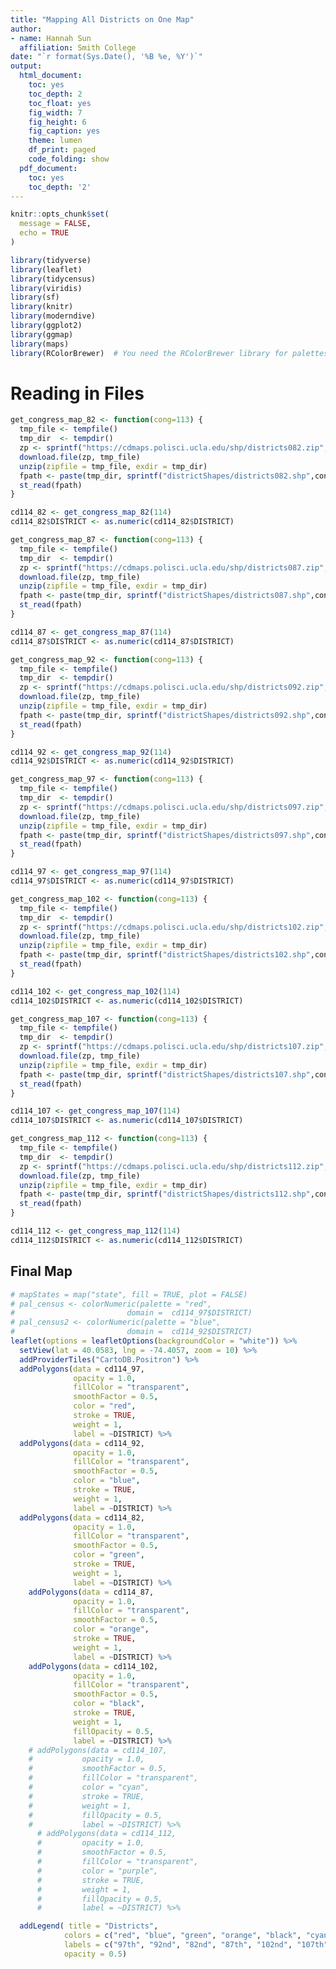```yaml
---
title: "Mapping All Districts on One Map"
author:
- name: Hannah Sun
  affiliation: Smith College
date: "`r format(Sys.Date(), '%B %e, %Y')`"
output:
  html_document:
    toc: yes
    toc_depth: 2
    toc_float: yes
    fig_width: 7
    fig_height: 6
    fig_caption: yes
    theme: lumen
    df_print: paged
    code_folding: show
  pdf_document:
    toc: yes
    toc_depth: '2'
---
```

```r
knitr::opts_chunk$set(
  message = FALSE,
  echo = TRUE
)

library(tidyverse)
library(leaflet)
library(tidycensus)
library(viridis)
library(sf)
library(knitr)
library(moderndive)
library(ggplot2)
library(ggmap)
library(maps)
library(RColorBrewer)  # You need the RColorBrewer library for palettes
```

# Reading in Files

```r
get_congress_map_82 <- function(cong=113) {
  tmp_file <- tempfile()
  tmp_dir  <- tempdir()
  zp <- sprintf("https://cdmaps.polisci.ucla.edu/shp/districts082.zip",cong)
  download.file(zp, tmp_file)
  unzip(zipfile = tmp_file, exdir = tmp_dir)
  fpath <- paste(tmp_dir, sprintf("districtShapes/districts082.shp",cong), sep = "/")
  st_read(fpath)
}
```
```r
cd114_82 <- get_congress_map_82(114)
cd114_82$DISTRICT <- as.numeric(cd114_82$DISTRICT)

```
```r
get_congress_map_87 <- function(cong=113) {
  tmp_file <- tempfile()
  tmp_dir  <- tempdir()
  zp <- sprintf("https://cdmaps.polisci.ucla.edu/shp/districts087.zip",cong)
  download.file(zp, tmp_file)
  unzip(zipfile = tmp_file, exdir = tmp_dir)
  fpath <- paste(tmp_dir, sprintf("districtShapes/districts087.shp",cong), sep = "/")
  st_read(fpath)
}
```
```r
cd114_87 <- get_congress_map_87(114)
cd114_87$DISTRICT <- as.numeric(cd114_87$DISTRICT)

```
```r
get_congress_map_92 <- function(cong=113) {
  tmp_file <- tempfile()
  tmp_dir  <- tempdir()
  zp <- sprintf("https://cdmaps.polisci.ucla.edu/shp/districts092.zip",cong)
  download.file(zp, tmp_file)
  unzip(zipfile = tmp_file, exdir = tmp_dir)
  fpath <- paste(tmp_dir, sprintf("districtShapes/districts092.shp",cong), sep = "/")
  st_read(fpath)
}
```
```r
cd114_92 <- get_congress_map_92(114)
cd114_92$DISTRICT <- as.numeric(cd114_92$DISTRICT)

```
```r
get_congress_map_97 <- function(cong=113) {
  tmp_file <- tempfile()
  tmp_dir  <- tempdir()
  zp <- sprintf("https://cdmaps.polisci.ucla.edu/shp/districts097.zip",cong)
  download.file(zp, tmp_file)
  unzip(zipfile = tmp_file, exdir = tmp_dir)
  fpath <- paste(tmp_dir, sprintf("districtShapes/districts097.shp",cong), sep = "/")
  st_read(fpath)
}
```
```r
cd114_97 <- get_congress_map_97(114)
cd114_97$DISTRICT <- as.numeric(cd114_97$DISTRICT)

```
```r
get_congress_map_102 <- function(cong=113) {
  tmp_file <- tempfile()
  tmp_dir  <- tempdir()
  zp <- sprintf("https://cdmaps.polisci.ucla.edu/shp/districts102.zip",cong)
  download.file(zp, tmp_file)
  unzip(zipfile = tmp_file, exdir = tmp_dir)
  fpath <- paste(tmp_dir, sprintf("districtShapes/districts102.shp",cong), sep = "/")
  st_read(fpath)
}
```
```r
cd114_102 <- get_congress_map_102(114)
cd114_102$DISTRICT <- as.numeric(cd114_102$DISTRICT)

```
```r
get_congress_map_107 <- function(cong=113) {
  tmp_file <- tempfile()
  tmp_dir  <- tempdir()
  zp <- sprintf("https://cdmaps.polisci.ucla.edu/shp/districts107.zip",cong)
  download.file(zp, tmp_file)
  unzip(zipfile = tmp_file, exdir = tmp_dir)
  fpath <- paste(tmp_dir, sprintf("districtShapes/districts107.shp",cong), sep = "/")
  st_read(fpath)
}
```
```r
cd114_107 <- get_congress_map_107(114)
cd114_107$DISTRICT <- as.numeric(cd114_107$DISTRICT)

```
```r
get_congress_map_112 <- function(cong=113) {
  tmp_file <- tempfile()
  tmp_dir  <- tempdir()
  zp <- sprintf("https://cdmaps.polisci.ucla.edu/shp/districts112.zip",cong)
  download.file(zp, tmp_file)
  unzip(zipfile = tmp_file, exdir = tmp_dir)
  fpath <- paste(tmp_dir, sprintf("districtShapes/districts112.shp",cong), sep = "/")
  st_read(fpath)
}
```
```r
cd114_112 <- get_congress_map_112(114)
cd114_112$DISTRICT <- as.numeric(cd114_112$DISTRICT)

```


## Final Map
```r
# mapStates = map("state", fill = TRUE, plot = FALSE)
# pal_census <- colorNumeric(palette = "red",
#                         domain =  cd114_97$DISTRICT)
# pal_census2 <- colorNumeric(palette = "blue",
#                         domain =  cd114_92$DISTRICT)
leaflet(options = leafletOptions(backgroundColor = "white")) %>%
  setView(lat = 40.0583, lng = -74.4057, zoom = 10) %>% 
  addProviderTiles("CartoDB.Positron") %>%
  addPolygons(data = cd114_97,
              opacity = 1.0,
              fillColor = "transparent",
              smoothFactor = 0.5,
              color = "red",
              stroke = TRUE,
              weight = 1,
              label = ~DISTRICT) %>% 
  addPolygons(data = cd114_92,
              opacity = 1.0,
              fillColor = "transparent",
              smoothFactor = 0.5,
              color = "blue",
              stroke = TRUE,
              weight = 1,
              label = ~DISTRICT) %>% 
  addPolygons(data = cd114_82,
              opacity = 1.0,
              fillColor = "transparent",
              smoothFactor = 0.5,
              color = "green",
              stroke = TRUE,
              weight = 1,
              label = ~DISTRICT) %>% 
    addPolygons(data = cd114_87,
              opacity = 1.0,
              fillColor = "transparent",
              smoothFactor = 0.5,
              color = "orange",
              stroke = TRUE,
              weight = 1,
              label = ~DISTRICT) %>%
    addPolygons(data = cd114_102,
              opacity = 1.0,
              fillColor = "transparent",
              smoothFactor = 0.5,
              color = "black",
              stroke = TRUE,
              weight = 1,
              fillOpacity = 0.5,
              label = ~DISTRICT) %>%
    # addPolygons(data = cd114_107,
    #           opacity = 1.0,
    #           smoothFactor = 0.5,
    #           fillColor = "transparent",
    #           color = "cyan",
    #           stroke = TRUE,
    #           weight = 1,
    #           fillOpacity = 0.5,
    #           label = ~DISTRICT) %>%
      # addPolygons(data = cd114_112,
      #         opacity = 1.0,
      #         smoothFactor = 0.5,
      #         fillColor = "transparent",
      #         color = "purple",
      #         stroke = TRUE,
      #         weight = 1,
      #         fillOpacity = 0.5,
      #         label = ~DISTRICT) %>%

  addLegend( title = "Districts",
            colors = c("red", "blue", "green", "orange", "black", "cyan"), 
            labels = c("97th", "92nd", "82nd", "87th", "102nd", "107th"), 
            opacity = 0.5)
 
```